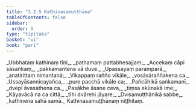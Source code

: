 ```yaml
---
title: "3.2.5 Kathinasamuṭṭhāna"
tableOfContents: false
sidebar:
  order: 9
type: "tipitaka"
basket: "vi"
book: "pari"
---
```



<DynamicBreadcrumb />

<Division number="262" book="pari">

<Paragraph number="1116" type="verses" book="pari">
_Ubbhataṃ kathinaṃ tīṇi,_  
_paṭhamaṃ pattabhesajjaṃ;_  
_Accekaṃ cāpi sāsaṅkaṃ,_  
_pakkamantena vā duve._  

</Paragraph>

<Paragraph number="1117" type="verses" book="pari">
_Upassayaṃ paramparā,_  
_anatirittaṃ nimantanā;_  
_Vikappaṃ rañño vikāle,_  
_vosāsāraññakena ca._  

</Paragraph>

<Paragraph number="1118" type="verses" book="pari">
_Ussayāsannicayañca,_  
_pure pacchā vikāle ca;_  
_Pañcāhikā saṅkamanī,_  
_dvepi āvasathena ca._  

</Paragraph>

<Paragraph number="1119" type="verses" book="pari">
_Pasākhe āsane ceva,_  
_tiṃsa ekūnakā ime;_  
_Kāyavācā na ca cittā,_  
_tīhi dvārehi jāyare;_  
_Dvisamuṭṭhānikā sabbe,_  
_kathinena sahā samā._  


</Paragraph>
</Division>

<Paragraph number="1120" type="center" book="pari">
Kathinasamuṭṭhānaṃ niṭṭhitaṃ.
</Paragraph>